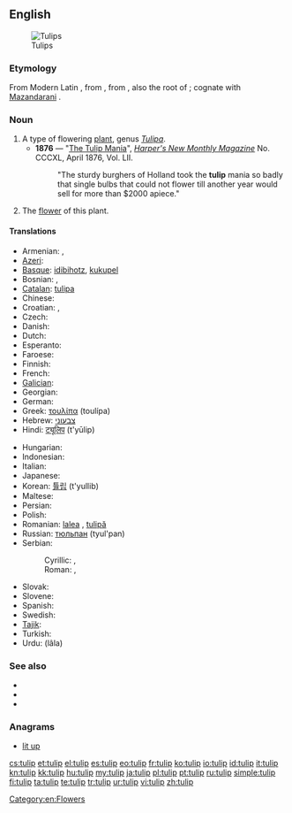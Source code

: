 {{also|TULIP}}
==English==
[[Image:Tulip - floriade canberra.jpg|thumb|Tulips]]

===Etymology===
From Modern Latin {{term|tulipa|lang=la}}, from {{etyl|tr}} {{term|tülbent|lang=tr||fine muslin, turban}}, from {{etyl|fa}} {{term|دلبند|tr=dolband||sc=fa-Arab|lang=fa||turban}}, also the root of {{term|turban}}; cognate with [[w:Mazandarani language|Mazandarani]] {{term|تولیپ||tulip|sc=fa-Arab|lang=mzn}}.

===Noun===
{{en-noun}}

# A type of flowering [[plant]], genus ''[[Tulipa]]''.
#* '''1876''' —  "[[s:The Tulip Mania|The Tulip Mania]]", ''[[w:Harper's Magazine|Harper's New Monthly Magazine]]'' No. CCCXL, April 1876, Vol. LII.
#*: "The sturdy burghers of Holland took the '''tulip''' mania so badly that single bulbs that could not flower till another year would sell for more than $2000 apiece."
# The [[flower]] of this plant.

====Translations====
{{trans-top|plant}}
* Armenian: {{t-|hy|վարդակակաչ|tr=vardakakač}},  {{t-|hy|կակաչ|tr=kakač}}
* [[Azeri]]: {{t|az|tülpan}}
* [[Basque]]: [[idibihotz]], [[kukupel]]
* Bosnian: {{t-|bs|lala|f}}, {{t-|bs|tulipan|m}}
* [[Catalan]]: [[tulipa]] {{f}}
* Chinese: {{zh-ts|鬱金香|郁金香}}
* Croatian: {{t-|hr|lala|f}}, {{t+|hr|tulipan|m}}
* Czech: {{t-|cs|tulipán|m}}
* Danish: {{t|da|tulipan|c}}
* Dutch: {{t+|nl|tulp|f}}
* Esperanto: {{t-|eo|tulipo|xs=Esperanto}}
* Faroese: {{t|fo|tulipan|f}}
* Finnish: {{t-|fi|tulppaani}}
* French: {{t+|fr|tulipe|f}}
* [[Galician]]: {{t-|gl|tulipán|m|xs=Galician}}
* Georgian: {{t|ka|ტიტა|tr=tita|sc=Geor}}
* German: {{t+|de|Tulpe|f}}
* Greek: [[τουλίπα]] {{f}} (toulípa)
* Hebrew: [[צבעוני]]
* Hindi: [[ट्यूलिप]] (t'yūlip)
{{trans-mid}}
* Hungarian: {{t+|hu|tulipán}}
* Indonesian: {{t+|id|tulip|xs=Indonesian}}
* Italian: {{t+|it|tulipano|m}}
* Japanese: {{t+|ja|チューリップ|tr=chūrippu}}
* Korean: [[튤립]] (t'yullib)
* Maltese: {{t-|mt|tulipan|xs=Maltese}}
* Persian: {{t-|fa|لاله|tr=lâle|xs=Persian}}
* Polish: {{t+|pl|tulipan|m}}
* Romanian: [[lalea]] {{f}}, [[tulipă]]
* Russian: [[тюльпан]] {{m}} (tyul'pan)
* Serbian:
*: Cyrillic: {{t-|sr|лала|f|sc=Cyrl}}, {{t-|sr|тулипан|m|sc=Cyrl}}
*: Roman: {{t-|sr|lala|f}} , {{t-|sr|tulipan|m}}
* Slovak: {{t|sk|tulipán|m}}
* Slovene: {{t+|sl|tulipan|m}}
* Spanish: {{t+|es|tulipán|m}}
* Swedish: {{t-|sv|tulpan}}
* [[Tajik]]: {{t-|tg|лола‍|sc=Cyrl|xs=Tajik}}
* Turkish: {{t+|tr|lale}}
* Urdu: {{ur-Arab|[[لالہ]]}} (lâla)
{{trans-bottom}}

===See also===
* {{pedia}}
* {{commonslite|Tulipa}}
* {{specieslite|Tulipa}}

===Anagrams===
* [[lit up#English|lit up]]

[[Category:en:Flowers]]

[[cs:tulip]]
[[et:tulip]]
[[el:tulip]]
[[es:tulip]]
[[eo:tulip]]
[[fr:tulip]]
[[ko:tulip]]
[[io:tulip]]
[[id:tulip]]
[[it:tulip]]
[[kn:tulip]]
[[kk:tulip]]
[[hu:tulip]]
[[my:tulip]]
[[ja:tulip]]
[[pl:tulip]]
[[pt:tulip]]
[[ru:tulip]]
[[simple:tulip]]
[[fi:tulip]]
[[ta:tulip]]
[[te:tulip]]
[[tr:tulip]]
[[ur:tulip]]
[[vi:tulip]]
[[zh:tulip]]
